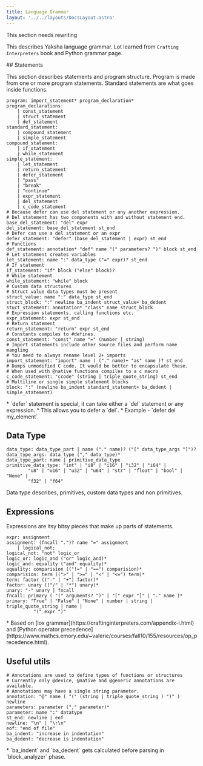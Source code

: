 ```yaml
---
title: Language Grammar
layout: '../../layouts/DocsLayout.astro'
---
```



<Warning>This section needs rewriting</Warning>

This describes Yaksha language grammar. 
Lot learned from `Crafting Interpreters` book and Python grammar page.

<Status status="in-progress">
## Statements
</Status>

This section describes statements and program structure. Program is made from one or more program statements. Standard statements are what goes inside functions.

```yaksha
program: import_statement* program_declaration*
program_declarations:
    | const_statement
    | struct_statement
    | def_statement
standard_statement:
    | compound_statement
    | simple_statement
compound_statement:
    | if_statement
    | while_statement
simple_statement:
    | let_statement 
    | return_statement
    | defer_statement
    | "pass"
    | "break"
    | "continue"
    | expr_statement
    | del_statement
    | c_code_statement
# Because defer can use del statement or any another expression.
# Del statement has two components with and without statement end.
base_del_statement: "del" expr
del_statement: base_del_statement st_end
# Defer can use a del statement or an expr
defer_statement: "defer" (base_del_statement | expr) st_end
# Functions
def_statement: annotation* "def" name "(" parameters? ")" block st_end
# Let statement creates variables
let_statement: name ":" data_type ("=" expr)? st_end
# If statement
if_statement: "if" block ("else" block)?
# While statement
while_statement: "while" block
# Custom data structures
# Struct value data types must be present
struct_value: name ":" data_type st_end
struct_block: ":" newline ba_indent struct_value+ ba_dedent
stuct_statement: annotation* "class" name struct_block
# Expression statements, calling functions etc.
expr_statement: expr st_end
# Return statement
return_statement: "return" expr st_end
# Constants compiles to #defines.
const_statement: "const" name "=" (number | string)
# Import statements include other source files and perform name mangling
# You need to always rename level 2+ imports
import_statement: "import" name ( ("." name)+ "as" name )? st_end
# Dumps unmodified C code. It would be better to encapsulate these.
# When used with @native functions compiles to a c macro
c_code_statement: "ccode" (string | triple_quote_string) st_end
# Multiline or single simple statement blocks
block: ":" (newline ba_indent standard_statement+ ba_dedent | simple_statement)
```

<Note mode="mascot">
* `defer` statement is special, it can take either a `del` statement or any expression.
* This allows you to defer a `del`.
* Example - `defer del my_element`
</Note>



## Data Type

```yaksha
data_type: data_type_part | name ("." name)? ("[" data_type_args "]")? 
data_type_args: data_type ("," data_type)*
data_type_part: name | primitive_data_type
primitive_data_type: "int" | "i8" | "i16" | "i32" | "i64" |
        "u8" | "u16" | "u32" | "u64" | "str" | "float" | "bool" | "None" |
        "f32" | "f64"
```

<Note mode="icon">Data type describes, primitives, custom data types and non primitives.</Note>



## Expressions

Expressions are itsy bitsy pieces that make up parts of statements.

```yaksha
expr: assignment
assignment: (fncall ".")? name "=" assignment
    | logical_not;
logical_not: "not" logic_or
logic_or: logic_and ("or" logic_and)*
logic_and: equality ("and" equality)*
equality: comparision (("!=" | "==") comparision)*
comparision: term ((">" | ">=" | "<" | "<=") term)*
term: factor (("-" | "+") factor)*
factor: unary (("/" | "*") unary)*
unary: "-" unary | fncall
fncall: primary ( "(" arguments? ")" | "[" expr "]" | "." name )*
primary: "True" | "False" | "None" | number | string | triple_quote_string | name |
          "(" expr ")"
```

<Note mode="mascot">
* Based on [lox grammar](https://craftinginterpreters.com/appendix-i.html) and [Python operator precedence](https://www.mathcs.emory.edu/~valerie/courses/fall10/155/resources/op_precedence.html).
</Note>



## Useful utils

```yaksha
# Annotations are used to define types of functions or structures
# Currently only @device, @native and @generic annotations are available.
# Annotations may have a single string parameter.
annotation: "@" name ( "(" (string | triple_quote_string ) ")" ) newline
parameters: parameter ("," parameter)*
parameter: name ":" datatype
st_end: newline | eof
newline: "\n" | "\r\n" 
eof: "end of file"
ba_indent: "increase in indentation"
ba_dedent: "decrease is indentation"
```
<Note mode="mascot">
* `ba_indent` and `ba_dedent` gets calculated before parsing in `block_analyzer` phase.
</Note>

